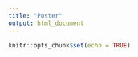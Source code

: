 ```yaml
---
title: "Poster"
output: html_document
---
```


```r
knitr::opts_chunk$set(echo = TRUE)
```


